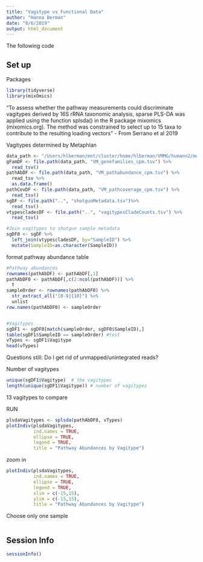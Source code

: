 ```yaml
---
title: "Vagitype vs Functional Data"
author: "Hanna Berman"
date: "8/6/2019"
output: html_document
---
```


The following code 

## Set up
Packages
```r
library(tidyverse)
library(mixOmics)
```

"To assess whether the pathway measurements could discriminate vagitypes derived by 16S rRNA taxonomic analysis, sparse PLS-DA was applied using the function splsda() in the R package mixomics (mixomics.org). The method was constrained to select up to 15 taxa to contribute to the resulting loading vectors" - From Serrano et al 2019

Vagitypes determined by Metaphlan

```r
data_path <- "/Users/hlberman/mnt/cluster/home/hlberman/VMMG/humann2/merged_tables"
gFamDF <- file.path(data_path, "VM_genefamilies_cpm.tsv") %>%
  read_tsv()
pathAbDF <- file.path(data_path, "VM_pathabundance_cpm.tsv") %>%
  read_tsv %>%
  as.data.frame()
pathCovDF <- file.path(data_path, "VM_pathcoverage_cpm.tsv") %>%
  read_tsv()
sgDF <- file.path("..", "shotgunMetadata.tsv")%>%
  read_tsv()
vtypescladesDF <- file.path("..", "vagitypesCladeCounts.tsv") %>%
  read_tsv()

#Join vagitypes to shotgun sample metadata
sgDF0 <- sgDF %>%
  left_join(vtypescladesDF, by="SampleID") %>%
  mutate(SampleID=as.character(SampleID))
```

format pathway abundance table
```r
#Pathway abundances
rownames(pathAbDF) <- pathAbDF[,1]
pathAbDF0 <- pathAbDF[,c(2:ncol(pathAbDF))] %>%
  t
sampleOrder <- rownames(pathAbDF0) %>%
  str_extract_all("[0-9]{10}") %>%
  unlist
row.names(pathAbDF0) <- sampleOrder


#Vagitypes
sgDF1 <- sgDF0[match(sampleOrder, sgDF0$SampleID),]
table(sgDF1$SampleID == sampleOrder) #test
vTypes <- sgDF1$Vagitype
head(vTypes)
```
Questions still: Do I get rid of unmapped/unintegrated reads?

Number of vagitypes
```r
unique(sgDF1$Vagitype)  # the vagitypes
length(unique(sgDF1$Vagitype)) # number of vagitypes
```
13 vagitypes to compare

RUN
```r
plsdaVagitypes <- splsda(pathAbDF0, vTypes)
plotIndiv(plsdaVagitypes, 
          ind.names = TRUE, 
          ellipse = TRUE, 
          legend = TRUE, 
          title = "Pathway Abundances by Vagitype")
```

zoom in
```r
plotIndiv(plsdaVagitypes, 
          ind.names = TRUE, 
          ellipse = TRUE, 
          legend = TRUE, 
          xlim = c(-15,15),
          ylim = c(-15,15),
          title = "Pathway Abundances by Vagitype")
```

Choose only one sample
```r

```

## Session Info
```r
sessionInfo()
```

